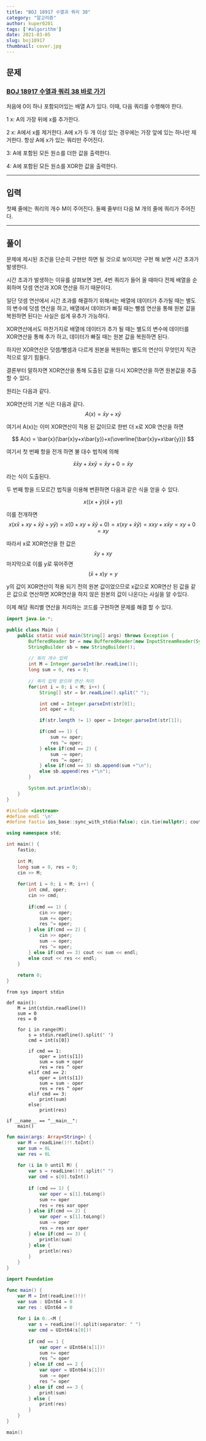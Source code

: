 ---
title: "BOJ 18917 수열과 쿼리 38"
category: "알고리즘"
author: kuper0201
tags: ['#algorithm']
date: 2021-03-05
slug: boj18917
thumbnail: cover.jpg
---


## 문제

### <a href="https://boj.kr/18917" target="_blank">BOJ 18917 수열과 쿼리 38 바로 가기</a>

처음에 0이 하나 포함되어있는 배열 A가 있다. 이때, 다음 쿼리를 수행해야 한다.

1 x: A의 가장 뒤에 x를 추가한다.

2 x: A에서 x를 제거한다. A에 x가 두 개 이상 있는 경우에는 가장 앞에 있는 하나만 제거한다. 항상 A에 x가 있는 쿼리만 주어진다.

3: A에 포함된 모든 원소를 더한 값을 출력한다.

4: A에 포함된 모든 원소를 XOR한 값을 출력한다.

---

## 입력

첫째 줄에는 쿼리의 개수 M이 주어진다. 둘째 줄부터 다음 M 개의 줄에 쿼리가 주어진다.

---

## 풀이

문제에 제시된 조건을 단순히 구현만 하면 될 것으로 보이지만 구현 해 보면 시간 초과가 발생한다.

시간 초과가 발생하는 이유를 살펴보면 3번, 4번 쿼리가 들어 올 때마다 전체 배열을 순회하며 덧셈 연산과 XOR 연산을 하기 때문이다.

일단 덧셈 연산에서 시간 초과를 해결하기 위해서는 배열에 데이터가 추가될 때는 별도의 변수에 덧셈 연산을 하고, 배열에서 데이터가 빠질 때는 뺄셈 연산을 통해 원본 값을 복원하면 된다는 사실은 쉽게 유추가 가능하다.

XOR연산에서도 마찬가지로 배열에 데이터가 추가 될 때는 별도의 변수에 데이터를 XOR연산을 통해 추가 하고, 데이터가 빠질 때는 원본 값을 복원하면 된다.

하지만 XOR연산은 덧셈/뺄셈과 다르게 원본을 복원하는 별도의 연산이 무엇인지 직관적으로 알기 힘들다.

결론부터 말하자면 XOR연산을 통해 도출된 값을 다시 XOR연산을 하면 원본값을 추출 할 수 있다.

원리는 다음과 같다.

XOR연산의 기본 식은 다음과 같다.
$$
A(x) = \bar{x}y+x\bar{y}
$$

여기서 A(x)는 이미 XOR연산이 적용 된 값이므로 한번 더 x로 XOR 연산을 하면

$$
A(x) = \bar{x}(\bar{x}y+x\bar{y})+x(\overline{\bar{x}y+x\bar{y}})
$$

여기서 첫 번째 항을 전개 하면 불 대수 법칙에 의해

$$
\bar{x}\bar{x}y+\bar{x}x\bar{y} = \bar{x}y + 0 = \bar{x}y
$$

라는 식이 도출된다.

두 번째 항을 드모르간 법칙을 이용해 변환하면 다음과 같은 식을 얻을 수 있다.

$$
x((x+\bar{y})(\bar{x}+y))
$$

이를 전개하면
$$
x(x\bar{x}+xy+\bar{x}\bar{y}+y\bar{y}) = x(0+xy+\bar{x}\bar{y}+0) = x(xy+\bar{x}\bar{y}) = xxy+x\bar{x}y = xy+0 = xy
$$

따라서 x로 XOR연산을 한 값은
$$
\bar{x}y+xy
$$
마지막으로 이를 y로 묶어주면
$$
(\bar{x}+x)y = y
$$

y의 값이 XOR연산이 적용 되기 전의 원본 값이었으므로 x값으로 XOR연산 된 값을 같은 값으로 연산하면 XOR연산을 하지 않은 원본의 값이 나온다는 사실을 알 수있다.
	
이제 해당 쿼리별 연산을 처리하는 코드를 구현하면 문제를 해결 할 수 있다.

```java
import java.io.*;

public class Main {
    public static void main(String[] args) throws Exception {
        BufferedReader br = new BufferedReader(new InputStreamReader(System.in));
        StringBuilder sb = new StringBuilder();
        
		// 쿼리 개수 입력
        int M = Integer.parseInt(br.readLine());
        long sum = 0, res = 0;
		
		// 쿼리 입력 받으며 연산 처리
        for(int i = 0; i < M; i++) {
            String[] str = br.readLine().split(" ");

            int cmd = Integer.parseInt(str[0]);
            int oper = 0;

            if(str.length != 1) oper = Integer.parseInt(str[1]);

            if(cmd == 1) {
                sum += oper;
                res ^= oper;
            } else if(cmd == 2) {
                sum -= oper;
                res ^= oper;
            } else if(cmd == 3) sb.append(sum +"\n");
            else sb.append(res +"\n");
        }

        System.out.println(sb);
    }
}
```

```cpp
#include <iostream>
#define endl '\n'
#define fastio ios_base::sync_with_stdio(false); cin.tie(nullptr); cout.tie(nullptr)

using namespace std;

int main() {
	fastio;
	
	int M;
	long sum = 0, res = 0;
	cin >> M;
	
	for(int i = 0; i < M; i++) {
		int cmd, oper;
		cin >> cmd;
		
		if(cmd == 1) {
			cin >> oper;
			sum += oper;
			res ^= oper;
		} else if(cmd == 2) {
			cin >> oper;
			sum -= oper;
			res ^= oper;
		} else if(cmd == 3) cout << sum << endl;
		else cout << res << endl;
	}
	
	return 0;
}
```

```python3
from sys import stdin

def main():
    M = int(stdin.readline())
    sum = 0
    res = 0
    
    for i in range(M):
        s = stdin.readline().split(' ')
        cmd = int(s[0])
        
        if cmd == 1:
            oper = int(s[1])
            sum = sum + oper
            res = res ^ oper
        elif cmd == 2:
            oper = int(s[1])
            sum = sum - oper
            res = res ^ oper
        elif cmd == 3:
            print(sum)
        else:
            print(res)
            
if __name__ == "__main__":
    main()
```

```kotlin
fun main(args: Array<String>) {
    var M = readLine()!!.toInt()
    var sum = 0L
    var res = 0L
    
    for (i in 0 until M) {
        var s = readLine()!!.split(" ")
        var cmd = s[0].toInt()
        
        if (cmd == 1) {
            var oper = s[1].toLong()
            sum += oper
            res = res xor oper
        } else if(cmd == 2) {
            var oper = s[1].toLong()
            sum -= oper
            res = res xor oper
        } else if(cmd == 3) {
            println(sum)
        } else {
            println(res)
        }
    }
}
```

```swift
import Foundation

func main() {
    var M = Int(readLine()!)!
    var sum : UInt64 = 0
    var res : UInt64 = 0
    
    for i in 0..<M {
        var s = readLine()!.split(separator: " ")
        var cmd = UInt64(s[0])!
        
        if cmd == 1 {
            var oper = UInt64(s[1])!
            sum += oper
            res ^= oper
        } else if cmd == 2 {
            var oper = UInt64(s[1])!
            sum -= oper
            res ^= oper
        } else if cmd == 3 {
            print(sum)
        } else {
            print(res)
        }
    }
}

main()
```
